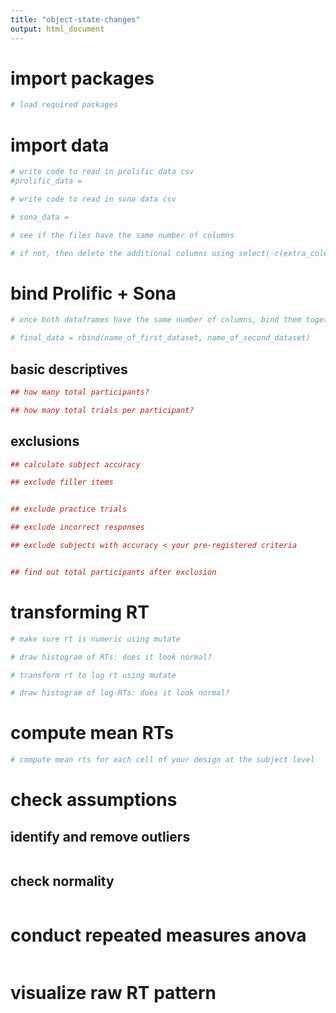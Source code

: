 ```yaml
---
title: "object-state-changes"
output: html_document
---
```

# import packages
```r

# load required packages


```

# import data

```r
# write code to read in prolific data csv
#prolific_data =

# write code to read in sona data csv

# sona_data = 

# see if the files have the same number of columns

# if not, then delete the additional columns using select(-c(extra_column_name))


```

# bind Prolific + Sona

```r
# once both dataframes have the same number of columns, bind them together

# final_data = rbind(name_of_first_dataset, name_of_second_dataset)
```


## basic descriptives
```r
## how many total participants?

## how many total trials per participant?

```

## exclusions
```r

## calculate subject accuracy

## exclude filler items


## exclude practice trials

## exclude incorrect responses

## exclude subjects with accuracy < your pre-registered criteria


## find out total participants after exclusion

```

# transforming RT

```r
# make sure rt is numeric using mutate

# draw histogram of RTs: does it look normal?

# transform rt to log rt using mutate

# draw histogram of log-RTs: does it look normal?

```

# compute mean RTs

```r
# compute mean rts for each cell of your design at the subject level
```


# check assumptions

## identify and remove outliers

```r

```

## check normality

```r

```

# conduct repeated measures anova

```r

```

# visualize raw RT pattern
```r

```





